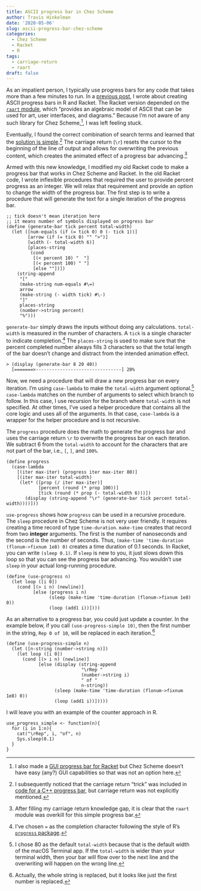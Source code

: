 ```yaml
---
title: ASCII progress bar in Chez Scheme
author: Travis Hinkelman
date: '2020-05-06'
slug: ascii-progress-bar-chez-scheme
categories:
  - Chez Scheme
  - Racket
  - R
tags:
  - carriage-return
  - raart
draft: false
---
```


As an impatient person, I typically use progress bars for any code that takes more than a few minutes to run. In a [previous post](/posts/ascii-progress-bar-in-r-and-racket), I wrote about creating ASCII progress bars in R and Racket. The Racket version depended on the [`raart` module](https://docs.racket-lang.org/raart/index.html), which "provides an algebraic model of ASCII that can be used for art, user interfaces, and diagrams." Because I'm not aware of any such library for Chez Scheme,^[I also made a [GUI progress bar for Racket](/posts/progress-bar-widget-in-r-and-racket/) but Chez Scheme doesn't have easy (any?) GUI capabilities so that was not an option here.], I was left feeling stuck.

Eventually, I found the correct combination of search terms and learned that the [solution is simple](https://unix.stackexchange.com/questions/43075/how-to-change-the-contents-of-a-line-on-the-terminal-as-opposed-to-writing-a-new).^[I subsequently noticed that the carriage return "trick" was included in [code for a C++ progress bar](http://navjodh.com/general-programming/creating-an-ascii-progress-bar-in-c/), but carriage return was not explicitly mentioned.] The carriage return (`\r`) resets the cursor to the beginning of the line of output and allows for overwriting the previous content, which creates the animated effect of a progress bar advancing.^[After filling my carriage return knowledge gap, it is clear that the `raart` module was overkill for this simple progress bar.] 

Armed with this new knowledge, I modified my old Racket code to make a progress bar that works in Chez Scheme and Racket. In the old Racket code, I wrote inflexible procedures that required the user to provide percent progress as an integer. We will relax that requirement and provide an option to change the width of the progress bar. The first step is to write a procedure that will generate the text for a single iteration of the progress bar.

```
;; tick doesn't mean iteration here
;; it means number of symbols displayed on progress bar
(define (generate-bar tick percent total-width)
  (let ([num-equals (if (= tick 0) 0 (- tick 1))]
        [arrow (if (= tick 0) "" ">")]
        [width (- total-width 6)]
        [places-string  
         (cond
          [(< percent 10) "  "]
          [(< percent 100) " "]
          [else ""])])
    (string-append
     "["
     (make-string num-equals #\=)
     arrow
     (make-string (- width tick) #\-)
     "]"
     places-string
     (number->string percent)
     "%")))
```

`generate-bar` simply draws the inputs without doing any calculations. `total-width` is measured in the number of characters. A `tick` is a single character to indicate completion.^[I've chosen `=` as the completion character following the style of R's [`progress` package](https://github.com/r-lib/progress).] The `places-string` is used to make sure that the percent completed number always fills 3 characters so that the total length of the bar doesn't change and distract from the intended animation effect.

```
> (display (generate-bar 8 20 40))
  [=======>--------------------------------] 20%
```

Now, we need a procedure that will draw a new progress bar on every iteration. I'm using `case-lambda` to make the `total-width` argument optional.^[I chose 80 as the default `total-width` because that is the default width of the macOS Terminal app. If the `total-width` is wider than your terminal width, then your bar will flow over to the next line and the overwriting will happen on the wrong line.] `case-lambda` matches on the number of arguments to select which branch to follow. In this case, I use recursion for the branch where `total-width` is not specified. At other times, I've used a helper procedure that contains all the core logic and uses all of the arguments. In that case, `case-lambda` is a wrapper for the helper procedure and is not recursive.

The `progress` procedure does the math to generate the progress bar and uses the carriage return `\r` to overwrite the progress bar on each iteration. We subtract 6 from the `total-width` to account for the characters that are not part of the bar, i.e., `[`, `]`, and `100%`.                  

```
(define progress
  (case-lambda
    [(iter max-iter) (progress iter max-iter 80)]
    [(iter max-iter total-width)
     (let* ([prop (/ iter max-iter)]
            [percent (round (* prop 100))]
            [tick (round (* prop (- total-width 6)))])
       (display (string-append "\r" (generate-bar tick percent total-width))))]))
```

`use-progress` shows how `progress` can be used in a recursive procedure. The `sleep` procedure in Chez Scheme is not very user friendly. It requires creating a time record of type `time-duration`. `make-time` creates that record from two **integer** arguments. The first is the number of nanoseconds and the second is the number of seconds. Thus, `(make-time 'time-duration (flonum->fixnum 1e8) 0)` creates a time duration of 0.1 seconds. In Racket, you can write `(sleep 0.1)`. If `sleep` is new to you, it just slows down this loop so that you can see the progress bar advancing. You wouldn't use `sleep` in your actual long-running procedure.

```
(define (use-progress n)
  (let loop ([i 0])
    (cond [(> i n) (newline)]
          [else (progress i n)
                (sleep (make-time 'time-duration (flonum->fixnum 1e8) 0))
                (loop (add1 i))])))
```

As an alternative to a progress bar, you could just update a counter. In the example below, if you call `(use-progress-simple 10)`, then the first number in the string, `Rep 0 of 10`, will be replaced in each iteration.^[Actually, the whole string is replaced, but it looks like just the first number is replaced.]

```
(define (use-progress-simple n)
  (let ([n-string (number->string n)])
    (let loop ([i 0])
      (cond [(> i n) (newline)]
            [else (display (string-append
                            "\rRep "
                            (number->string i)
                            " of "
                            n-string))
                  (sleep (make-time 'time-duration (flonum->fixnum 1e8) 0))
                  (loop (add1 i))]))))
```

I will leave you with an example of the counter approach in R.

```
use_progress_simple <- function(n){
  for (i in 1:n){
    cat("\rRep", i, "of", n)
    Sys.sleep(0.1)
  }
}
```
